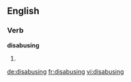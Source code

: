 ==English==

===Verb===
'''disabusing'''

# {{present participle of|[[disabuse]]}}

[[de:disabusing]]
[[fr:disabusing]]
[[vi:disabusing]]